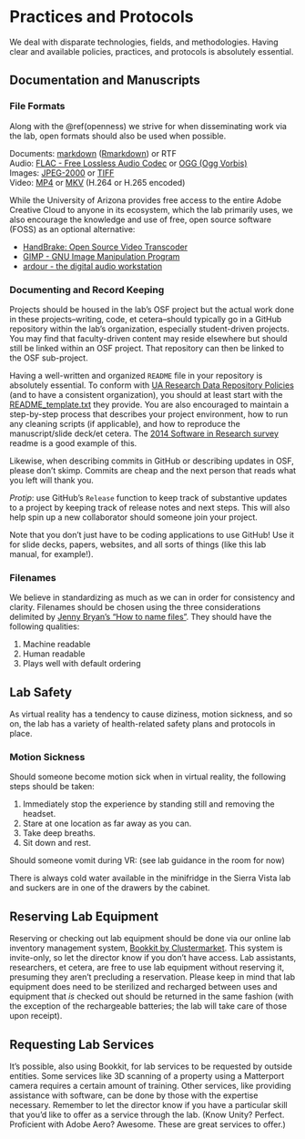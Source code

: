 # Practices and Protocols {#protocols}

We deal with disparate technologies, fields, and methodologies. Having clear and available policies, practices, and protocols is absolutely essential.

## Documentation and Manuscripts {#docs-and-mans}

### File Formats {#fileformats}

Along with the \@ref(openness) we strive for when disseminating work via the lab, open formats should also be used when possible.

Documents: [markdown](https://www.markdownguide.org/cheat-sheet) ([Rmarkdown](https://uoepsy.github.io/usmr/cheatsheet/rmarkdown-2.0.pdf)) or RTF  
Audio: [FLAC - Free Lossless Audio Codec](https://xiph.org/flac/) or [OGG (Ogg Vorbis)](https://www.xiph.org/vorbis/)  
Images: [JPEG-2000](https://jpeg.org/jpeg2000/index.html) or [TIFF](https://www.adobe.com/creativecloud/file-types/image/raster/tiff-file.html)  
Video: [MP4](https://en.wikipedia.org/wiki/MPEG-4_Part_14) or [MKV](https://en.wikipedia.org/wiki/Matroska) (H.264 or H.265 encoded)

While the University of Arizona provides free access to the entire Adobe Creative Cloud to anyone in its ecosystem, which the lab primarily uses, we also encourage the knowledge and use of free, open source software (FOSS) as an optional alternative:

+ [HandBrake: Open Source Video Transcoder](https://handbrake.fr/)
+ [GIMP - GNU Image Manipulation Program](https://www.gimp.org/)
+ [ardour - the digital audio workstation](https://ardour.org/)

### Documenting and Record Keeping {#documenting}

Projects should be housed in the lab's OSF project but the actual work done in these projects--writing, code, et cetera--should typically go in a GitHub repository within the lab's organization, especially student-driven projects. You may find that faculty-driven content may reside elsewhere but should still be linked within an OSF project. That repository can then be linked to the OSF sub-project. 

Having a well-written and organized `README` file in your repository is absolutely essential. To conform with [UA Research Data Repository Policies](https://data.library.arizona.edu/data-management/best-practices/data-documentation-readme-metadata) (and to have a consistent organization), you should at least start with the [README_template.txt](https://osf.io/sj8xv/) they provide. You are also encouraged to maintain a step-by-step process that describes your project environment, how to run any cleaning scripts (if applicable), and how to reproduce the manuscript/slide deck/et cetera. The [2014 Software in Research survey](https://github.com/softwaresaved/software_in_research_survey_2014/blob/1.0/README.md) readme is a good example of this.

Likewise, when describing commits in GitHub or describing updates in OSF, please don't skimp. Commits are cheap and the next person that reads what you left will thank you.

*Protip*: use GitHub's `Release` function to keep track of substantive updates to a project by keeping track of release notes and next steps. This will also help spin up a new collaborator should someone join your project.

Note that you don't just have to be coding applications to use GitHub! Use it for slide decks, papers, websites, and all sorts of things (like this lab manual, for example!).

### Filenames

We believe in standardizing as much as we can in order for consistency and clarity. Filenames should be chosen using the three considerations delimited by [Jenny Bryan's "How to name files"](https://speakerdeck.com/jennybc/how-to-name-files?slide=4). They should have the following qualities:

1. Machine readable
1. Human readable
1. Plays well with default ordering

## Lab Safety

As virtual reality has a tendency to cause diziness, motion sickness, and so on, the lab has a variety of health-related safety plans and protocols in place.

### Motion Sickness

Should someone become motion sick when in virtual reality, the following steps should be taken:

1. Immediately stop the experience by standing still and removing the headset.
1. Stare at one location as far away as you can.
1. Take deep breaths.
1. Sit down and rest.

Should someone vomit during VR: (see lab guidance in the room for now)

There is always cold water available in the minifridge in the Sierra Vista lab and suckers are in one of the drawers by the cabinet.

## Reserving Lab Equipment

Reserving or checking out lab equipment should be done via our online lab inventory management system, [Bookkit by Clustermarket](https://www.clustermarket.com). This system is invite-only, so let the director know if you don't have access. Lab assistants, researchers, et cetera, are free to use lab equipment without reserving it, presuming they aren't precluding a reservation. Please keep in mind that lab equipment does need to be sterilized and recharged between uses and equipment that *is* checked out should be returned in the same fashion (with the exception of the rechargeable batteries; the lab will take care of those upon receipt).

## Requesting Lab Services

It's possible, also using Bookkit, for lab services to be requested by outside entities. Some services like 3D scanning of a property using a Matterport camera requires a certain amount of training. Other services, like providing assistance with software, can be done by those with the expertise necessary. Remember to let the director know if you have a particular skill that you'd like to offer as a service through the lab. (Know Unity? Perfect. Proficient with Adobe Aero? Awesome. These are great services to offer.)